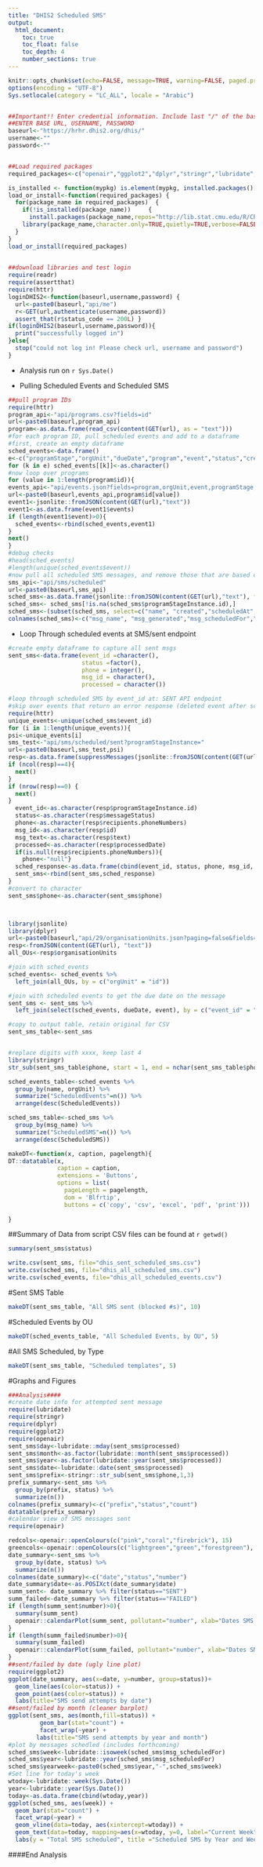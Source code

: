 ---
title: "DHIS2 Scheduled SMS"
output:
  html_document: 
    toc: true
    toc_float: false
    toc_depth: 4
    number_sections: true
---

```{r setup, include=FALSE, echo = FALSE}
knitr::opts_chunk$set(echo=FALSE, message=TRUE, warning=FALSE, paged.print=FALSE, fig.width = 7)
options(encoding = "UTF-8")
Sys.setlocale(category = "LC_ALL", locale = "Arabic")


##Important!! Enter credential information. Include last "/" of the baseurl
##ENTER BASE URL, USERNAME, PASSWORD
baseurl<-"https://hrhr.dhis2.org/dhis/"
username<-""
password<-""


##Load required packages
required_packages<-c("openair","ggplot2","dplyr","stringr","lubridate","httr","assertthat","readr","stats","graphics","datasets","DT","methods","base","knitr")   

is_installed <- function(mypkg) is.element(mypkg, installed.packages()[,1])
load_or_install<-function(required_packages) {
  for(package_name in required_packages)  {
    if(!is_installed(package_name))     {
      install.packages(package_name,repos="http://lib.stat.cmu.edu/R/CRAN")  }
    library(package_name,character.only=TRUE,quietly=TRUE,verbose=FALSE)
  }
}
load_or_install(required_packages)

  
##download libraries and test login
require(readr)
require(assertthat)
require(httr)
loginDHIS2<-function(baseurl,username,password) {
  url<-paste0(baseurl,"api/me")
  r<-GET(url,authenticate(username,password))
  assert_that(r$status_code == 200L) }
if(loginDHIS2(baseurl,username,password)){
  print("successfully logged in")
}else{
  stop("could not log in! Please check url, username and password")
}

```

* Analysis run on `r Sys.Date()`

* Pulling Scheduled Events and Scheduled SMS

```{r schedule, echo=FALSE, warning=FALSE, include=FALSE}

##pull program IDs
require(httr)
program_api<-"api/programs.csv?fields=id"
url<-paste0(baseurl,program_api)
program<-as.data.frame(read_csv(content(GET(url), as = "text")))
#for each program ID, pull scheduled events and add to a dataframe
#first, create an empty dataframe
sched_events<-data.frame()
e<-c("programStage","orgUnit","dueDate","program","event","status","created")
for (k in e) sched_events[[k]]<-as.character()
#now loop over programs
for (value in 1:length(program$id)){
events_api<-"api/events.json?fields=program,orgUnit,event,programStage,created,dueDate,status&ouMode=ACCESSIBLE&status=SCHEDULE&paging=false&program="
url<-paste0(baseurl,events_api,program$id[value])
event1<-jsonlite::fromJSON(content(GET(url),"text"))
event1<-as.data.frame(event1$events)
if (length(event1$event)>0){
  sched_events<-rbind(sched_events,event1)
}
next()
}
#debug checks
#head(sched_events)
#length(unique(sched_events$event))
#now pull all scheduled SMS messages, and remove those that are based on program enrollment
sms_api<-"api/sms/scheduled"
url<-paste0(baseurl,sms_api)
sched_sms<-as.data.frame(jsonlite::fromJSON(content(GET(url),"text"), flatten = TRUE))
sched_sms<- sched_sms[!is.na(sched_sms$programStageInstance.id),]
sched_sms<-(subset(sched_sms, select=c("name", "created","scheduledAt","id","lastUpdatedBy.name", "lastUpdatedBy.id","programStageInstance.created","programStageInstance.id")))
colnames(sched_sms)<-c("msg_name", "msg_generated","msg_scheduledFor","msg_id","creater_name","creater_userid", "event_createdat","event_id")
```


* Loop Through scheduled events at SMS/sent endpoint
```{r sent-failed SMS, echo=FALSE}
#create empty dataframe to capture all sent msgs
sent_sms<-data.frame(event_id =character(), 
                     status =factor(),
                     phone = integer(),
                     msg_id = character(), 
                     processed = character())

#loop through scheduled SMS by event_id at: SENT API endpoint
#skip over events that return an error response (deleted event after scheduled msg), or those that return a null array (no sent messages)
require(httr)
unique_events<-unique(sched_sms$event_id)
for (i in 1:length(unique_events)){
psi<-unique_events[i]
sms_test<-"api/sms/scheduled/sent?programStageInstance="
url<-paste0(baseurl,sms_test,psi)
resp<-as.data.frame(suppressMessages(jsonlite::fromJSON(content(GET(url),"text"), flatten = TRUE)))
if (ncol(resp)==4){
  next()
}
if (nrow(resp)==0) {
  next()
}
  event_id<-as.character(resp$programStageInstance.id)
  status<-as.character(resp$messageStatus)
  phone<-as.character(resp$recipients.phoneNumbers)
  msg_id<-as.character(resp$id)
  msg_text<-as.character(resp$text)
  processed<-as.character(resp$processedDate)
  if(is.null(resp$recipients.phoneNumbers)){
    phone<-"null"}
  sched_response<-as.data.frame(cbind(event_id, status, phone, msg_id, msg_text, processed))
  sent_sms<-rbind(sent_sms,sched_response)
}
#convert to character
sent_sms$phone<-as.character(sent_sms$phone)




```

```{r get org units, echo=FALSE}
library(jsonlite)
library(dplyr)
url<-paste0(baseurl,"api/29/organisationUnits.json?paging=false&fields=name,id")
resp<-fromJSON(content(GET(url), "text"))
all_OUs<-resp$organisationUnits

#join with sched_events
sched_events<- sched_events %>% 
  left_join(all_OUs, by = c("orgUnit" = "id"))


```


```{r anonymize phone numbers, echo = FALSE, eval = TRUE}

#join with scheduled events to get the due date on the message
sent_sms <- sent_sms %>%
  left_join(select(sched_events, dueDate, event), by = c("event_id" = "event"))

#copy to output table, retain original for CSV
sent_sms_table<-sent_sms


#replace digits with xxxx, keep last 4
library(stringr)
str_sub(sent_sms_table$phone, start = 1, end = nchar(sent_sms_table$phone)-4) <- "XXXX"

```

```{r summarize outputs}

sched_events_table<-sched_events %>%
  group_by(name, orgUnit) %>%
  summarize("ScheduledEvents"=n()) %>%
  arrange(desc(ScheduledEvents))

sched_sms_table<-sched_sms %>%
  group_by(msg_name) %>% 
  summarize("ScheduledSMS"=n()) %>%
  arrange(desc(ScheduledSMS))

makeDT<-function(x, caption, pagelength){
DT::datatable(x, 
              caption = caption,
              extensions = 'Buttons', 
              options = list(
                pageLength = pagelength,
                dom = 'Blfrtip', 
                buttons = c('copy', 'csv', 'excel', 'pdf', 'print')))
  
}
```
##Summary of Data from script
CSV files can be found at `r getwd()`

```{r summaries, echo=FALSE, include=TRUE}
summary(sent_sms$status)

write.csv(sent_sms, file="dhis_sent_scheduled_sms.csv")
write.csv(sched_sms, file="dhis_all_scheduled_sms.csv")
write.csv(sched_events, file="dhis_all_scheduled_events.csv")

```

#Sent SMS Table
```{r summaries 1}
makeDT(sent_sms_table, "All SMS sent (blocked #s)", 10)
```

#Scheduled Events by OU
```{r summaries 2}
makeDT(sched_events_table, "All Scheduled Events, by OU", 5)
```


#All SMS Scheduled, by Type
```{r summaries 3}
makeDT(sent_sms_table, "Scheduled templates", 5)

```



#Graphs and Figures

```{r Figures, echo=FALSE, fig.height=3, message=FALSE, warning=FALSE}
###Analysis####
#create date info for attempted sent message
require(lubridate)
require(stringr)
require(dplyr)
require(ggplot2)
require(openair)
sent_sms$day<-lubridate::mday(sent_sms$processed)
sent_sms$month<-as.factor(lubridate::month(sent_sms$processed))
sent_sms$year<-as.factor(lubridate::year(sent_sms$processed))
sent_sms$date<-lubridate::date(sent_sms$processed)
sent_sms$prefix<-stringr::str_sub(sent_sms$phone,1,3)
prefix_summary<-sent_sms %>%
  group_by(prefix, status) %>%
  summarize(n())
colnames(prefix_summary)<-c("prefix","status","count")
datatable(prefix_summary)
#calendar view of SMS messages sent
require(openair)

redcols<-openair::openColours(c("pink","coral","firebrick"), 15)
greencols<-openair::openColours(c("lightgreen","green","forestgreen"), 15)
date_summary<-sent_sms %>%
  group_by(date, status) %>%
  summarize(n())
colnames(date_summary)<-c("date","status","number")
date_summary$date<-as.POSIXct(date_summary$date)
summ_sent<- date_summary %>% filter(status=="SENT")
summ_failed<-date_summary %>% filter(status=="FAILED")
if (length(summ_sent$number)>0){
  summary(summ_sent)
  openair::calendarPlot(summ_sent, pollutant="number", xlab="Dates SMS were sent", cols=greencols) 
}
if (length(summ_failed$number)>0){
  summary(summ_failed)
  openair::calendarPlot(summ_failed, pollutant="number", xlab="Dates SMS failed", cols=redcols)
}
##sent/failed by date (ugly line plot)
require(ggplot2)
ggplot(date_summary, aes(x=date, y=number, group=status))+
  geom_line(aes(color=status)) +
  geom_point(aes(color=status)) +
  labs(title="SMS send attempts by date")
##sent/failed by month (cleaner barplot)
ggplot(sent_sms, aes(month,fill=status)) +
         geom_bar(stat="count") +
         facet_wrap(~year) +
        labs(title="SMS send attempts by year and month")
#plot by messages schedled (includes forthcoming)
sched_sms$week<-lubridate::isoweek(sched_sms$msg_scheduledFor)
sched_sms$year<-lubridate::year(sched_sms$msg_scheduledFor)
sched_sms$yearweek<-paste0(sched_sms$year,"-",sched_sms$week)
#Set line for today's week
wtoday<-lubridate::week(Sys.Date())
year<-lubridate::year(Sys.Date())
today<-as.data.frame(cbind(wtoday,year))
ggplot(sched_sms, aes(week)) +
  geom_bar(stat="count") +
  facet_wrap(~year) +
  geom_vline(data=today, aes(xintercept=wtoday)) +
  geom_text(data=today, mapping=aes(x=wtoday, y=0, label="Current Week"), size=4, angle=90, vjust=-.4, hjust=-.4) +
  labs(y = "Total SMS scheduled", title ="Scheduled SMS by Year and Week")
```

####End Analysis